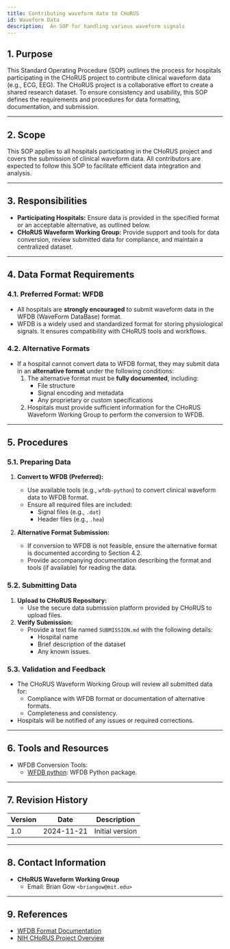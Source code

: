```yaml
---
title: Contributing waveform data to CHoRUS
id: Waveform Data
description:  An SOP for handling various waveform signals
---
```


## 1. Purpose

This Standard Operating Procedure (SOP) outlines the process for hospitals participating in the CHoRUS project to contribute clinical waveform data (e.g., ECG, EEG). The CHoRUS project is a collaborative effort to create a shared research dataset. To ensure consistency and usability, this SOP defines the requirements and procedures for data formatting, documentation, and submission.

---

## 2. Scope

This SOP applies to all hospitals participating in the CHoRUS project and covers the submission of clinical waveform data. All contributors are expected to follow this SOP to facilitate efficient data integration and analysis.

---

## 3. Responsibilities

- **Participating Hospitals:** Ensure data is provided in the specified format or an acceptable alternative, as outlined below.
- **CHoRUS Waveform Working Group:** Provide support and tools for data conversion, review submitted data for compliance, and maintain a centralized dataset.

---

## 4. Data Format Requirements

### 4.1. Preferred Format: WFDB

- All hospitals are **strongly encouraged** to submit waveform data in the WFDB (WaveForm DataBase) format.
- WFDB is a widely used and standardized format for storing physiological signals. It ensures compatibility with CHoRUS tools and workflows.

### 4.2. Alternative Formats

- If a hospital cannot convert data to WFDB format, they may submit data in an **alternative format** under the following conditions:
  1. The alternative format must be **fully documented**, including:
     - File structure
     - Signal encoding and metadata
     - Any proprietary or custom specifications
  2. Hospitals must provide sufficient information for the CHoRUS Waveform Working Group to perform the conversion to WFDB.

---

## 5. Procedures

### 5.1. Preparing Data

1. **Convert to WFDB (Preferred):**
   - Use available tools (e.g., `wfdb-python`) to convert clinical waveform data to WFDB format.
   - Ensure all required files are included:
     - Signal files (e.g., `.dat`)
     - Header files (e.g., `.hea`)

2. **Alternative Format Submission:**
   - If conversion to WFDB is not feasible, ensure the alternative format is documented according to Section 4.2.
   - Provide accompanying documentation describing the format and tools (if available) for reading the data.

### 5.2. Submitting Data

1. **Upload to CHoRUS Repository:**
   - Use the secure data submission platform provided by CHoRUS to upload files.
2. **Verify Submission:**
   - Provide a text file named `SUBMISSION.md` with the following details:
     - Hospital name
     - Brief description of the dataset
     - Any known issues.

### 5.3. Validation and Feedback

- The CHoRUS Waveform Working Group will review all submitted data for:
  - Compliance with WFDB format or documentation of alternative formats.
  - Completeness and consistency.
- Hospitals will be notified of any issues or required corrections.

---

## 6. Tools and Resources

- WFDB Conversion Tools:
  - [WFDB python](https://github.com/MIT-LCP/wfdb-python): WFDB Python package.

---

## 7. Revision History

| Version | Date       | Description                                |
|---------|------------|--------------------------------------------|
| 1.0     | 2024-11-21 | Initial version                              |

---

## 8. Contact Information

- **CHoRUS Waveform Working Group**
  - Email: Brian Gow `<briangow@mit.edu>`

---

## 9. References

- [WFDB Format Documentation](https://wfdb.io/)
- [NIH CHoRUS Project Overview](https://chorus4ai.org/)
